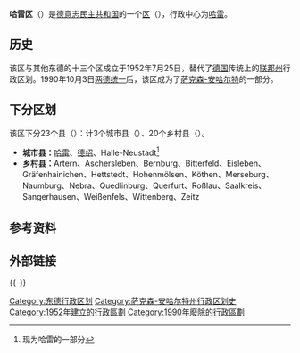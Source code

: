 {{Infobox settlement
| name = 哈雷区
| native_name                    = Bezirk Halle
| settlement_type         = [[东德|东德]][[德意志民主共和國行政區劃|分区]]
| image_map               = District of Halle in German Democratic Republic.svg
| mapsize                 = 
| map_alt                 = 
| map_caption             = 在德意志民主共和国的位置
| latd  = 51 |latm  = 30 |lats  =  |latNS  = N
| longd = 12 |longm = 0 |longs =  |longEW = E
| coordinates_type        = type:adm1st_region:DE
| subdivision_type        = [[世界地理索引|国家]]
| subdivision_name        = [[東德|東德]]
| subdivision_type1       = [[德意志民主共和國行政區劃|县]]
| subdivision_name1       = 20乡村县，3城市县
<!-- established --------------->
| established_title       = 成立
| established_date        = 1952年
| extinct_title           = 解体
| extinct_date            = 1990年
| seat                    = [[哈雷_(德国)|哈雷]]
| area_total_km2          = 8771 
| elevation_max_m         = 
| elevation_min_m         = 
| population_footnotes    = <ref name=a>''"40 Jahre DDR"'', National central administration for statistics, May 1989</ref>
| population_total        = 1776500 
| population_as_of        = 1989
| population_density_km2  = auto
| postal_code_type        = <!-- enter ZIP code, Postcode, Post code, Postal code... -->
| postal_code             = 
| area_code_type          = <!-- defaults to: Area code(s) -->
| area_code               = 
| registration_plate      = K, V
}}
'''哈雷区'''（{{lang-de|Bezirk Halle}}）是[[德意志民主共和国|德意志民主共和国]]的一个[[德意志民主共和國行政區劃|区]]（{{lang|de|Bezirk}}），行政中心为[[哈雷_(德国)|哈雷]]。

==历史==
该区与其他东德的十三个区成立于1952年7月25日，替代了[[德国|德国]]传统上的[[联邦州_(德国)|联邦州]]行政区划。1990年10月3日[[两德统一|两德统一]]后，该区成为了[[萨克森-安哈尔特|萨克森-安哈尔特]]的一部分。

==下分区划==
该区下分23个县（{{lang|de|Kreise}}）：计3个城市县（{{lang|de|Stadtkreise}}）、20个乡村县（{{lang|de|Landkreise}}）。
*'''城市县：'''[[哈雷_(德国)|哈雷]]、[[德绍|德绍]]、Halle-Neustadt<ref>现为哈雷的一部分</ref>
*'''乡村县：'''Artern、Aschersleben、Bernburg、Bitterfeld、Eisleben、Gräfenhainichen、Hettstedt、Hohenmölsen、Köthen、Merseburg、Naumburg、Nebra、Quedlinburg、Querfurt、Roßlau、Saalkreis、Sangerhausen、Weißenfels、Wittenberg、Zeitz

==参考资料==
{{Reflist}}

==外部链接==
{{commonscat-inline|Bezirk Halle}}

{{-}}
{{Bezirke DDR}}

[[Category:东德行政区划|Category:东德行政区划]]
[[Category:萨克森-安哈尔特州行政区划史|Category:萨克森-安哈尔特州行政区划史]]
[[Category:1952年建立的行政區劃|Category:1952年建立的行政區劃]]
[[Category:1990年廢除的行政區劃|Category:1990年廢除的行政區劃]]